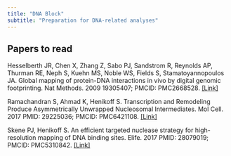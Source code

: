 ```yaml
---
title: "DNA Block"
subtitle: "Preparation for DNA-related analyses"
---
```


## Papers to read

Hesselberth JR, Chen X, Zhang Z, Sabo PJ, Sandstrom R, Reynolds AP, Thurman RE, Neph S, Kuehn MS, Noble WS, Fields S, Stamatoyannopoulos JA. Global mapping of protein-DNA interactions in vivo by digital genomic footprinting. Nat Methods. 2009 19305407; PMCID: PMC2668528. [\[Link\]](https://www.ncbi.nlm.nih.gov/pmc/articles/pmid/19305407/)

Ramachandran S, Ahmad K, Henikoff S. Transcription and Remodeling Produce Asymmetrically Unwrapped Nucleosomal Intermediates. Mol Cell. 2017 PMID: 29225036; PMCID: PMC6421108. [\[Link\]](https://linkinghub.elsevier.com/retrieve/pii/S1097-2765(17)30874-2)

Skene PJ, Henikoff S. An efficient targeted nuclease strategy for high-resolution mapping of DNA binding sites. Elife. 2017 PMID: 28079019; PMCID: PMC5310842. [\[Link\]](https://pubmed.ncbi.nlm.nih.gov/28079019/)
